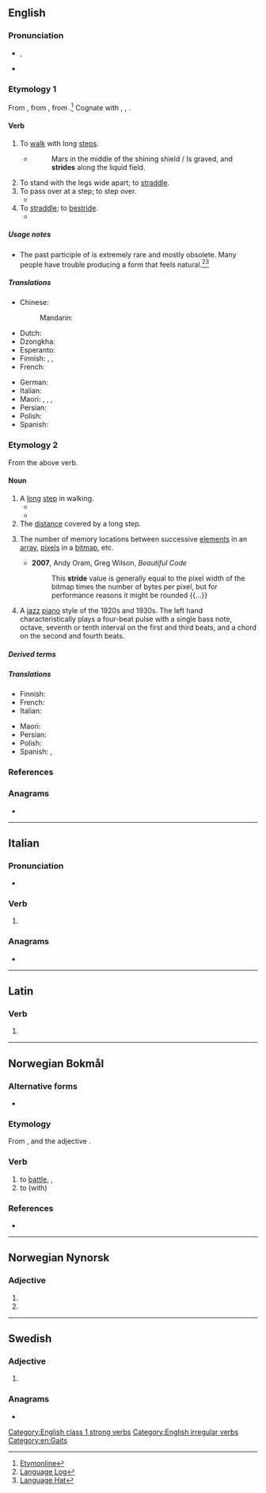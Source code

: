{{also|stridé|Stride}}
==English==

===Pronunciation===
* {{enPR|strīd}}, {{IPA|en|/stɹaɪd/}}
* {{audio|en|en-us-stride.ogg|Audio (US)}}

===Etymology 1===
From {{inh|en|enm|striden}}, from {{inh|en|ang|strīdan|t=to get by force, pillage, rob; stride}}, from {{der|en|gem-pro|*strīdaną}}.<ref>[http://www.etymonline.com/index.php?search=stride&searchmode=none Etymonline]</ref> Cognate with {{cog|nds|striden||to fight, to stride}}, {{cog|nl|strijden||to fight}}, {{cog|de|streiten||to fight, to quarrel}}.

====Verb====
{{en-verb|strides|striding|strode|stridden|past_ptc2=strode|past_ptc3=strid}}

# {{lb|en|intransitive}} To [[walk]] with long [[step]]s.
#* {{rfdatek|en|Dryden}}
#*: Mars in the middle of the shining shield / Is graved, and '''strides''' along the liquid field.
# To stand with the legs wide apart; to [[straddle]].
# To pass over at a step; to step over.
#* {{RQ:Shakespeare Cymbeline|III|iii|passage=a debtor that not dares to '''stride''' a limit}}
# To [[straddle]]; to [[bestride]].
#*{{RQ:Shakespeare Coriolanus|I|ix|passage=I mean to '''stride''' your steed.}}

=====Usage notes=====
* The past participle of {{m|en||stride}} is extremely rare and mostly obsolete. Many people have trouble producing a form that feels natural.<ref>[http://languagelog.ldc.upenn.edu/nll?p=737 Language Log]</ref><ref>[http://www.languagehat.com/archives/003282.php Language Hat]</ref>

=====Translations=====
{{trans-top|to walk with long steps}}
* Chinese:
*: Mandarin: {{t+|cmn|跨|tr=kuà|sc=Hani}}
* Dutch: {{t+|nl|schrijden}}
* Dzongkha: {{t|dz|ཧབ}}
* Esperanto: {{t|eo|paŝi}}
* Finnish: {{qualifier|once, take one long step}} {{t+|fi|harpata}}, {{t+|fi|loikata}}, {{qualifier|continuously}} {{t+|fi|harppoa}}
* French: {{t+|fr|enjamber}}
{{trans-mid}}
* German: {{t+|de|schreiten}}
* Italian: {{t+|it|scavalcare}}
* Maori: {{t|mi|whārona}}, {{t|mi|tōihi}}, {{t|mi|whārona}}, {{t|mi|whetoko}}
* Persian: {{t|fa|شلنگیدن|tr=šelengidan|sc=fa-Arab}}
* Polish: {{t+|pl|kroczyć}}
* Spanish: {{t|es|dar zancadas}}
{{trans-bottom}}

===Etymology 2===
From the above verb.

====Noun====
{{en-noun}}

# A [[long]] [[step]] in walking.
#* {{quote-book|en|year=1907|author=[[w:Harold Edward Bindloss|Harold Bindloss]]| title=The Dust of Conflict| chapter=7|url=http://openlibrary.org/works/OL4429277W| passage=Still, a dozen men with rifles, and cartridges to match, stayed behind when they filed through a white aldea lying silent amid the cane, and the Sin Verguenza swung into slightly quicker '''stride'''.}}
#* {{quote-journal|en|date=November 10, 2011| author=Jeremy Wilson| title=England Under 21 5 Iceland Under 21 0: match report| work=Telegraph| url=http://www.telegraph.co.uk/sport/football/teams/england/8882713/England-Under-21-5-Iceland-Under-21-0-match-report.html| passage=An utterly emphatic 5-0 victory was ultimately capped by two wonder strikes in the last two minutes from Aston Villa midfielder Gary Gardner. Before that, England had utterly dominated to take another purposeful '''stride''' towards the 2013 European Championship in Israel. They have already established a five-point buffer at the top of Group Eight.}}
# The [[distance]] covered by a long step.
# {{lb|en|computing}} The number of memory locations between successive [[element]]s in an [[array]], [[pixel]]s in a [[bitmap]], etc.
#* '''2007''', Andy Oram, Greg Wilson, ''Beautiful Code''
#*: This '''stride''' value is generally equal to the pixel width of the bitmap times the number of bytes per pixel, but for performance reasons it might be rounded {{...}}
# {{lb|en|music genre}} A [[jazz]] [[piano]] style of the 1920s and 1930s. The left hand characteristically plays a four-beat pulse with a single bass note, octave, seventh or tenth interval on the first and third beats, and a chord on the second and fourth beats.

=====Derived terms=====
{{col3|en|astride|bestride|break stride|get into one's stride|strided|[[strides]] {{qualifier|Australian|plural only}}|take something in one’s stride|take something in stride}}

=====Translations=====
{{trans-top|long step}}
* Finnish: {{t|fi|harppaus}}
* French: {{t+|fr|enjambée|f}}
* Italian: {{t+|it|falcata|f}}
{{trans-mid}}
* Maori: {{t|mi|whāronatanga}}
* Persian: {{t+|fa|شلنگ|tr=šeleng|sc=fa-Arab}}
* Polish: {{t+|pl|krok|m}}
* Spanish: {{t+|es|zancada|f}}, {{t|es|[[paso]] [[largo]]|m}}
{{trans-bottom}}

===References===
<references />

===Anagrams===
* {{anagrams|en|a=deirst|direst|disert|dister|driest|drites|redist|ridest}}

[[Category:English class 1 strong verbs]]
[[Category:English irregular verbs]]
[[Category:en:Gaits]]

----

==Italian==

===Pronunciation===
* {{rhymes|it|ide}}

===Verb===
{{head|it|verb form}}

# {{inflection of|it|stridere||3|s|pres|indc}}

===Anagrams===
* {{l|it|destri}}

----

==Latin==

===Verb===
{{la-verb-form|strīde}}

# {{inflection of|la|strīdō||2|s|pres|actv|impr}}

----

==Norwegian Bokmål==

===Alternative forms===
* {{l|nb|stri}}

===Etymology===
From {{der|nb|non|stríða}}, and the adjective {{m|nb|stri}}.

===Verb===
{{head|nb|verb|imperative|strid|present tense|strider|passive|strides|simple past|stred|or|strei|or|stridde|past participle|stridd|present participle|stridende}}

# to [[battle]], {{l|en|fight}}, {{l|en|struggle}}
# to {{l|en|conflict}} (with)

===References===
* {{R:The Bokmål Dictionary}}

----

==Norwegian Nynorsk==

===Adjective===
{{head|nn|adjective form}}

# {{inflection of|nn|strid||def|s}}
# {{plural of|nn|strid}}

----

==Swedish==

===Adjective===
{{head|sv|adjective form}}

# {{sv-adj-form-abs-def-m|strid}}

===Anagrams===
* {{anagrams|sv|a=deirst|Estrid|tiders}}